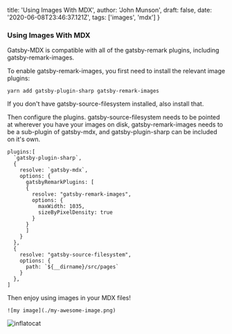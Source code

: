   title: 'Using Images With MDX',
  author: 'John Munson',
  draft: false,
  date: '2020-06-08T23:46:37.121Z',
  tags: ['images', 'mdx']
}

### Using Images With MDX

Gatsby-MDX is compatible with all of the gatsby-remark plugins, including gatsby-remark-images.

To enable gatsby-remark-images, you first need to install the relevant image plugins:

```
yarn add gatsby-plugin-sharp gatsby-remark-images
```

If you don't have gatsby-source-filesystem installed, also install that.

Then configure the plugins. gatsby-source-filesystem needs to be pointed at wherever you have your images on disk, gatsby-remark-images needs to be a sub-plugin of gatsby-mdx, and gatsby-plugin-sharp can be included on it's own.

```
plugins:[
  `gatsby-plugin-sharp`,
  {
    resolve: `gatsby-mdx`,
    options: {
      gatsbyRemarkPlugins: [
      {
        resolve: "gatsby-remark-images",
        options: {
          maxWidth: 1035,
          sizeByPixelDensity: true
        }
      }
      ]
    }
  },
  {
    resolve: "gatsby-source-filesystem",
    options: {
      path: `${__dirname}/src/pages`
    }
  },
]
```

Then enjoy using images in your MDX files!

```
![my image](./my-awesome-image.png)
```

![inflatocat](../images/inflatocat.png)
